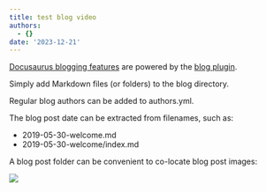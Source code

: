 ```yaml
---
title: test blog video
authors:
  - {}
date: '2023-12-21'
---
```


[Docusaurus blogging features](https://docusaurus.io/docs/blog) are powered by the [blog plugin](https://docusaurus.io/docs/api/plugins/@docusaurus/plugin-content-blog).

Simply add Markdown files (or folders) to the blog directory.

Regular blog authors can be added to authors.yml.

The blog post date can be extracted from filenames, such as:

* 2019-05-30-welcome.md
* 2019-05-30-welcome/index.md

A blog post folder can be convenient to co-locate blog post images:

![](/img/0ffb4bd1d3ca415989365bd27473f4d4.jpeg)
